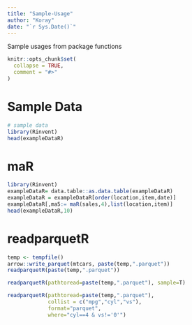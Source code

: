 ```yaml
---
title: "Sample-Usage"
author: "Koray"
date: "`r Sys.Date()`"
---
```


Sample usages from package functions


```r
knitr::opts_chunk$set(
  collapse = TRUE,
  comment = "#>"
)
```

# Sample Data
```r
# sample data
library(Rinvent)
head(exampleDataR)
```

# maR 
``` r
library(Rinvent)
exampleDataR= data.table::as.data.table(exampleDataR)
exampleDataR = exampleDataR[order(location,item,date)]
exampleDataR[,ma5:= maR(sales,4),list(location,item)]
head(exampleDataR,10)
```

# readparquetR
``` r
temp <- tempfile()
arrow::write_parquet(mtcars, paste(temp,".parquet"))
readparquetR(paste(temp,".parquet"))

readparquetR(pathtoread=paste(temp,".parquet"), sample=T)

readparquetR(pathtoread=paste(temp,".parquet"), 
             collist = c("mpg","cyl","vs"),
             format="parquet",
             where="cyl==4 & vs!='0'")

```

